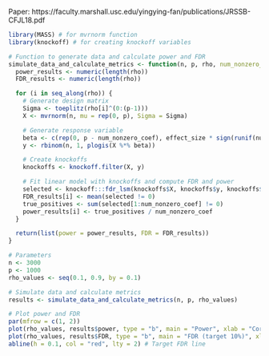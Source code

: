 Paper: https://faculty.marshall.usc.edu/yingying-fan/publications/JRSSB-CFJL18.pdf
```r
library(MASS) # for mvrnorm function
library(knockoff) # for creating knockoff variables

# Function to generate data and calculate power and FDR
simulate_data_and_calculate_metrics <- function(n, p, rho, num_nonzero_coef = 60, effect_size = 3.5, target_FDR = 0.1, num_replications = 200) {
  power_results <- numeric(length(rho))
  FDR_results <- numeric(length(rho))

  for (i in seq_along(rho)) {
    # Generate design matrix
    Sigma <- toeplitz(rho[i]^(0:(p-1)))
    X <- mvrnorm(n, mu = rep(0, p), Sigma = Sigma)

    # Generate response variable
    beta <- c(rep(0, p - num_nonzero_coef), effect_size * sign(runif(num_nonzero_coef) - 0.5))
    y <- rbinom(n, 1, plogis(X %*% beta))

    # Create knockoffs
    knockoffs <- knockoff.filter(X, y)

    # Fit linear model with knockoffs and compute FDR and power
    selected <- knockoff:::fdr_lsm(knockoffs$X, knockoffs$y, knockoffs$X.k)
    FDR_results[i] <- mean(selected != 0)
    true_positives <- sum(selected[1:num_nonzero_coef] != 0)
    power_results[i] <- true_positives / num_nonzero_coef
  }

  return(list(power = power_results, FDR = FDR_results))
}

# Parameters
n <- 3000
p <- 1000
rho_values <- seq(0.1, 0.9, by = 0.1)

# Simulate data and calculate metrics
results <- simulate_data_and_calculate_metrics(n, p, rho_values)

# Plot power and FDR
par(mfrow = c(1, 2))
plot(rho_values, results$power, type = "b", main = "Power", xlab = "Correlation coefficient (rho)", ylab = "Power", ylim = c(0, 1))
plot(rho_values, results$FDR, type = "b", main = "FDR (target 10%)", xlab = "Correlation coefficient (rho)", ylab = "FDR", ylim = c(0, 0.2))
abline(h = 0.1, col = "red", lty = 2) # Target FDR line

```

